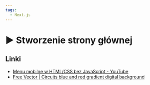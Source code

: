 ```yaml
---
tags:
  - Next.js
---
```



# ▶️ Stworzenie strony głównej

<VimeoPlayer videoId="746560625" />

## Linki

- [Menu mobilne w HTML/CSS bez JavaScript - YouTube](https://www.youtube.com/watch?v=Fn3aDVWcSOY)
- [Free Vector | Circuits blue and red gradient digital background](https://www.freepik.com/free-vector/circuits-blue-red-gradient-digital-background_12067352.htm)
